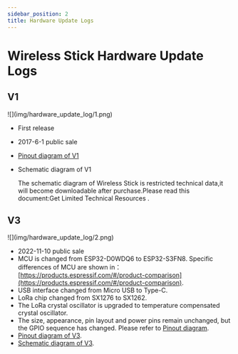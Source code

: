 ```yaml
---
sidebar_position: 2
title: Hardware Update Logs
---
```


# Wireless Stick  Hardware Update Logs

## V1

<div style={{ textAlign: 'center' }}>
  ![](img/hardware_update_log/1.png)
</div>

- First release
- 2017-6-1 public sale
- [Pinout diagram of V1](http://resource.heltec.cn/download/Wireless_Stick/Wireless_Stick.pdf)
- Schematic diagram of V1

  The schematic diagram of Wireless Stick is restricted technical data,it will become downloadable after purchase.Please read this document:Get Limited Technical Resources .

## V3

<div style={{ textAlign: 'center' }}>
  ![](img/hardware_update_log/2.png)
</div>

- 2022-11-10  public sale
- MCU is changed from ESP32-D0WDQ6 to ESP32-S3FN8. Specific differences of MCU are shown in：[https://products.espressif.com/#/product-comparison](https://products.espressif.com/#/product-comparison).
- USB interface changed from Micro USB to Type-C.
- LoRa chip changed from SX1276 to SX1262.
- The LoRa crystal oscillator is upgraded to temperature compensated crystal oscillator.
- The size, appearance, pin layout and power pins remain unchanged, but the GPIO sequence has changed. Please refer to [Pinout diagram](https://resource.heltec.cn/download/Wireless_Stick_V3/HTIT-WS_V3.png).
- [Pinout diagram of V3](https://resource.heltec.cn/download/Wireless_Stick_V3/HTIT-WS_V3.png).
- [Schematic diagram of V3](https://resource.heltec.cn/download/Wireless_Stick_V3/HTIT-WS_V3_Schematic_Diagram.pdf).
